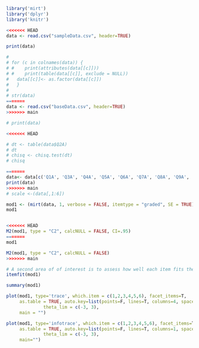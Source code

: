 ```{r}

library('mirt')
library('dplyr')
library('knitr')

```


```{r}
<<<<<<< HEAD
data <- read.csv("sampleData.csv", header=TRUE) 

print(data)

# 
# for (c in colnames(data)) {
# #    print(attributes(data[[c]]))
# #    print(table(data[[c]], exclude = NULL))
#   data[[c]]<- as.factor(data[[c]])
#   }
# 
# str(data)
=======
data <- read.csv("baseData.csv", header=TRUE) 
>>>>>>> main

# print(data)

<<<<<<< HEAD

# dt <- table(data$Q2A)
# dt
# chisq <- chisq.test(dt)
# chisq

=======
data<- data[c('Q1A', 'Q3A', 'Q4A', 'Q5A', 'Q6A', 'Q7A', 'Q8A', 'Q9A', 'Q14A', 'Q21A')]
print(data)
>>>>>>> main
# scale <-(data[,1:6])

mod1 <- (mirt(data, 1, verbose = FALSE, itemtype = "graded", SE = TRUE))
mod1


<<<<<<< HEAD
M2(mod1, type = "C2", calcNULL = FALSE, CI=.95)
=======
mod1

M2(mod1, type = "C2", calcNULL = FALSE)
>>>>>>> main


```



```{r}
# A second area of of interest is to assess how well each item fits the model.
itemfit(mod1)

```




```{r}
summary(mod1)
```

```{r}
plot(mod1, type='trace', which.item = c(1,2,3,4,5,6), facet_items=T, 
     as.table = TRUE, auto.key=list(points=F, lines=T, columns=4, space = 'top', cex = .8), 
              theta_lim = c(-3, 3), 
     main = "")

```

```{r}
plot(mod1, type='infotrace', which.item = c(1,2,3,4,5,6), facet_items=T, 
     as.table = TRUE, auto.key=list(points=F, lines=T, columns=1, space = 'right', cex = .8), 
              theta_lim = c(-3, 3), 
     main="")


```
